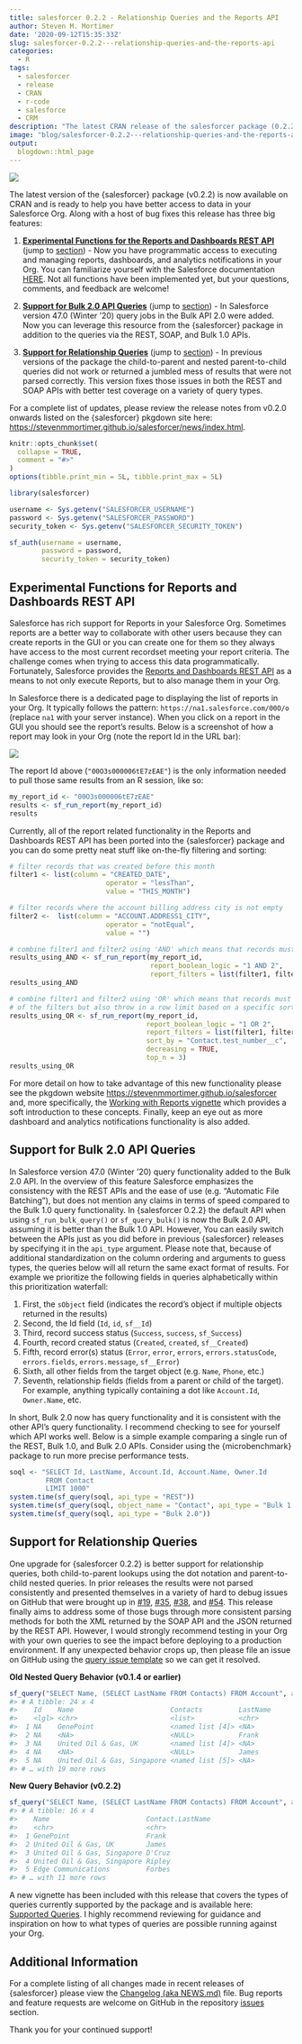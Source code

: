 ```yaml
---
title: salesforcer 0.2.2 - Relationship Queries and the Reports API
author: Steven M. Mortimer
date: '2020-09-12T15:35:33Z'
slug: salesforcer-0.2.2---relationship-queries-and-the-reports-api
categories:
  - R
tags:
  - salesforcer
  - release 
  - CRAN
  - r-code
  - salesforce
  - CRM
description: "The latest CRAN release of the salesforcer package (0.2.2) has enhanced support for complex relationship queries and functions to execute and manage reports in your Salesforce Org."
image: "blog/salesforcer-0.2.2---relationship-queries-and-the-reports-api/salesforcer-logo.png"
output:
  blogdown::html_page
---
```


<img src="/blog/salesforcer-0.2.2---relationship-queries-and-the-reports-api/salesforcer-logo.png" style="display:block;margin:auto;max-height:300px;" />

The latest version of the {salesforcer} package (v0.2.2) is now available on CRAN 
and is ready to help you have better access to data in your Salesforce Org. Along 
with a host of bug fixes this release has three big features:  

  1. <u>**Experimental Functions for the Reports and Dashboards REST API**</u> (jump 
  to <a href="#experimental-functions-for-reports-and-dashboards-rest-api">section</a>) - Now 
  you have programmatic access to executing and managing reports, dashboards, and 
  analytics notifications in your Org. You can familiarize yourself with the 
  Salesforce documentation <a rel="noopener noreferrer" target="_blank"  href="https://developer.salesforce.com/docs/atlas.en-us.api_analytics.meta/api_analytics/sforce_analytics_rest_api_intro.htm">HERE</a>. Not all functions have been implemented yet, but your questions, comments, 
  and feedback are welcome!

  2. <u>**Support for Bulk 2.0 API Queries**</u> (jump to 
  <a href="#support-for-bulk-2.0-api-queries">section</a>) - In Salesforce version 47.0 
  (Winter '20) query jobs in the Bulk API 2.0 were added. Now you can leverage 
  this resource from the {salesforcer} package in addition to the queries via 
  the REST, SOAP, and Bulk 1.0 APIs.
  
    
  3. <u>**Support for Relationship Queries**</u> (jump to 
  <a href="#support-for-relationship-queries">section</a>) - In previous versions of the package the 
  child-to-parent and nested parent-to-child queries did not work or returned a 
  jumbled mess of results that were not parsed correctly. This version fixes those 
  issues in both the REST and SOAP APIs with better test coverage on a variety of 
  query types.
  
For a complete list of updates, please review the release notes from v0.2.0 onwards 
listed on the {salesforcer} pkgdown site here: <a rel="noopener noreferrer" target="_blank" href="https://stevenmmortimer.github.io/salesforcer/news/index.html">https://stevenmmortimer.github.io/salesforcer/news/index.html</a>.
```r
knitr::opts_chunk$set(
  collapse = TRUE,
  comment = "#>"
)
options(tibble.print_min = 5L, tibble.print_max = 5L)
```
```r
library(salesforcer)

username <- Sys.getenv("SALESFORCER_USERNAME")
password <- Sys.getenv("SALESFORCER_PASSWORD")
security_token <- Sys.getenv("SALESFORCER_SECURITY_TOKEN")

sf_auth(username = username,
        password = password,
        security_token = security_token)
```

## Experimental Functions for Reports and Dashboards REST API

Salesforce has rich support for Reports in your Salesforce Org. Sometimes
reports are a better way to collaborate with other users because they can create
reports in the GUI or you can create one for them so they always have access to
the most current recordset meeting your report criteria. The challenge comes
when trying to access this data programmatically. Fortunately, Salesforce
provides the <a target="_blank"
href="https://developer.salesforce.com/docs/atlas.en-us.api_analytics.meta/api_analytics/sforce_analytics_rest_api_intro.htm">Reports
and Dashboards REST API</a> as a means to not only execute Reports, but to also
manage them in your Org.

In Salesforce there is a dedicated page to displaying the list of reports in your 
Org. It typically follows the pattern: `https://na1.salesforce.com/00O/o` 
(replace `na1` with your server instance). When you click on a report in the GUI 
you should see the report's results. Below is a screenshot of how a report may 
look in your Org (note the report Id in the URL bar): 

<img src="/blog/salesforcer-0.2.2---relationship-queries-and-the-reports-api/report-screenshot.png" style="display:block;margin:auto;max-height:500px;" />

The report Id above (`"00O3s000006tE7zEAE"`) is the only information needed to pull 
those same results from an R session, like so: 

```r
my_report_id <- "00O3s000006tE7zEAE"
results <- sf_run_report(my_report_id)
results
```

Currently, all of the report related functionality in the Reports and Dashboards 
REST API has been ported into the {salesforcer} package and you can do some pretty 
neat stuff like on-the-fly filtering and sorting: 

```r
# filter records that was created before this month
filter1 <- list(column = "CREATED_DATE",
                        operator = "lessThan", 
                        value = "THIS_MONTH")

# filter records where the account billing address city is not empty
filter2 <-  list(column = "ACCOUNT.ADDRESS1_CITY",
                        operator = "notEqual", 
                        value = "")

# combine filter1 and filter2 using 'AND' which means that records must meet both filters
results_using_AND <- sf_run_report(my_report_id, 
                                   report_boolean_logic = "1 AND 2",
                                   report_filters = list(filter1, filter2))
results_using_AND

# combine filter1 and filter2 using 'OR' which means that records must meet one 
# of the filters but also throw in a row limit based on a specific sort order
results_using_OR <- sf_run_report(my_report_id, 
                                  report_boolean_logic = "1 OR 2",
                                  report_filters = list(filter1, filter2), 
                                  sort_by = "Contact.test_number__c", 
                                  decreasing = TRUE, 
                                  top_n = 3)
results_using_OR
```

For more detail on how to take advantage of this new functionality please see
the pkgdown website <a target="_blank"
href="https://stevenmmortimer.github.io/salesforcer">https://stevenmmortimer.github.io/salesforcer</a>
and, more specifically, the <a target="_blank"
href="https://stevenmmortimer.github.io/salesforcer/articles/working-with-reports.html">Working
with Reports vignette</a> which provides a soft introduction to these concepts.
Finally, keep an eye out as more dashboard and analytics notifications
functionality is also added.

## Support for Bulk 2.0 API Queries

In Salesforce version 47.0 (Winter '20) query functionality added to
the Bulk 2.0 API. In the overview of this feature Salesforce emphasizes the
consistency with the REST APIs and the ease of use (e.g. "Automatic File
Batching"), but does not mention any claims in terms of speed compared to the
Bulk 1.0 query functionality. In {salesforcer 0.2.2} the default API when using
`sf_run_bulk_query()` or `sf_query_bulk()` is now the Bulk 2.0 API, assuming it
is better than the Bulk 1.0 API. However, You can easily switch between the APIs
just as you did before in previous {salesforcer} releases by specifying it in the 
`api_type` argument. Please note that, because of additional standardization on 
the column ordering and arguments to guess types, the queries below will all 
return the same exact format of results. For example we prioritize the following 
fields in queries alphabetically within this prioritization waterfall: 

  1. First, the `sObject` field (indicates the record's object if multiple objects returned in the results)
  2. Second, the Id field (`Id`, `id`, `sf__Id`)
  3. Third, record success status (`Success`, `success`, `sf_Success`)
  4. Fourth, record created status (`Created`, `created`, `sf__Created`)
  5. Fifth, record error(s) status (`Error`, `error`, `errors`, 
  `errors.statusCode`, `errors.fields`, `errors.message`, `sf__Error`)
  6. Sixth, all other fields from the target object (e.g. `Name`, `Phone`, etc.)
  7. Seventh, relationship fields (fields from a parent or child of the target). For example, 
  anything typically containing a dot like `Account.Id`, `Owner.Name`, etc.

In short, Bulk 2.0 now has query functionality and it is consistent with the
other API's query functionality. I recommend checking to see for yourself which
API works well. Below is a simple example comparing a single run of the REST,
Bulk 1.0, and Bulk 2.0 APIs. Consider using the {microbenchmark} package to run
more precise performance tests.

```r
soql <- "SELECT Id, LastName, Account.Id, Account.Name, Owner.Id
         FROM Contact
         LIMIT 1000"
system.time(sf_query(soql, api_type = "REST"))
system.time(sf_query(soql, object_name = "Contact", api_type = "Bulk 1.0"))
system.time(sf_query(soql, api_type = "Bulk 2.0"))
```

## Support for Relationship Queries

One upgrade for {salesforcer 0.2.2} is better support for relationship queries, 
both child-to-parent lookups using the dot notation and parent-to-child nested 
queries. In prior releases the results were not parsed consistently and presented 
themselves in a variety of hard to debug issues on GitHub that were brought up in <a rel="noopener noreferrer" target="_blank" href="https://github.com/StevenMMortimer/salesforcer/issues/19">#19</a>, <a rel="noopener noreferrer" target="_blank" href="https://github.com/StevenMMortimer/salesforcer/issues/35">#35</a>, <a rel="noopener noreferrer" target="_blank"  href="https://github.com/StevenMMortimer/salesforcer/issues/38">#38</a>, and <a rel="noopener noreferrer" target="_blank"  href="https://github.com/StevenMMortimer/salesforcer/issues/54">#54</a>. This 
release finally aims to address some of those bugs through more consistent parsing methods 
for both the XML returned by the SOAP API and the JSON returned by the REST API. However, 
I would strongly recommend testing in your Org with your own queries to see the 
impact before deploying to a production environment. If any unexpected behavior 
crops up, then please file an issue on GitHub using the [query issue template](https://github.com/StevenMMortimer/salesforcer/issues/new?assignees=StevenMMortimer&labels=&template=query-issue-template.md&title=) so we can get it resolved.

**Old Nested Query Behavior (v0.1.4 or earlier)**
```r
sf_query("SELECT Name, (SELECT LastName FROM Contacts) FROM Account", api_type="SOAP")
#> # A tibble: 24 x 4
#>    Id    Name                        Contacts         LastName
#>    <lgl> <chr>                       <list>           <chr>   
#>  1 NA    GenePoint                   <named list [4]> <NA>    
#>  2 NA    <NA>                        <NULL>           Frank   
#>  3 NA    United Oil & Gas, UK        <named list [4]> <NA>    
#>  4 NA    <NA>                        <NULL>           James   
#>  5 NA    United Oil & Gas, Singapore <named list [5]> <NA> 
#> # … with 19 more rows
```

**New Query Behavior (v0.2.2)**

```r
sf_query("SELECT Name, (SELECT LastName FROM Contacts) FROM Account", api_type="SOAP")
#> # A tibble: 16 x 4
#>    Name                        Contact.LastName
#>    <chr>                       <chr>
#>  1 GenePoint                   Frank
#>  2 United Oil & Gas, UK        James
#>  3 United Oil & Gas, Singapore D'Cruz
#>  4 United Oil & Gas, Singapore Ripley
#>  5 Edge Communications         Forbes
#> # … with 11 more rows
```

A new vignette has been included with this release that covers the types of
queries currently supported by the package and is available here: <a rel="noopener noreferrer" target="_blank" href="https://stevenmmortimer.github.io/salesforcer/articles/supported-queries.html">Supported
Queries</a>. I highly recommend reviewing for guidance and inspiration on how to 
what types of queries are possible running against your Org.

## Additional Information

For a complete listing of all changes made in recent releases of {salesforcer} please 
view the <a rel="noopener noreferrer" target="_blank" href="https://stevenmmortimer.github.io/salesforcer/news/index.html#salesforcer-0-2-2-release">Changelog (aka NEWS.md)</a> file. Bug reports and feature requests are welcome on GitHub in the repository <a rel="noopener noreferrer" target="_blank" href="https://github.com/StevenMMortimer/salesforcer/issues">issues</a> section. 

Thank you for your continued support!
